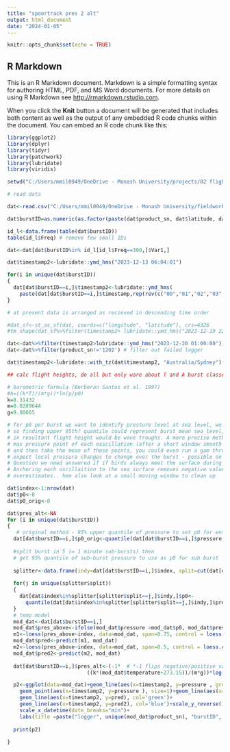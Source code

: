 ```yaml
---
title: "spoortrack pres 2 alt"
output: html_document
date: "2024-01-05"
---
```


```r
knitr::opts_chunk$set(echo = TRUE)
```

## R Markdown

This is an R Markdown document. Markdown is a simple formatting syntax for authoring HTML, PDF, and MS Word documents. For more details on using R Markdown see <http://rmarkdown.rstudio.com>.

When you click the **Knit** button a document will be generated that includes both content as well as the output of any embedded R code chunks within the document. You can embed an R code chunk like this:

```r
library(ggplot2)
library(dplyr)
library(tidyr)
library(patchwork)
library(lubridate)
library(viridis)

setwd("C:/Users/mmil0049/OneDrive - Monash University/projects/02 flight heights")

# read data

dat<-read.csv("C:/Users/mmil0049/OneDrive - Monash University/fieldwork/Seadragon atsea deployment/first_two_weeks/albatross_data_121223_to_020124.csv", h=T, sep=";")

dat$burstID=as.numeric(as.factor(paste(dat$product_sn, dat$latitude, dat$longitude, dat$heading)))

id_l<-data.frame(table(dat$burstID))
table(id_l$Freq) # remove few small IDs

dat<-dat[dat$burstID%in% id_l[id_l$Freq==300,]$Var1,]

dat$timestamp2<-lubridate::ymd_hms("2023-12-13 06:04:01")

for(i in unique(dat$burstID))
{
  dat[dat$burstID==i,]$timestamp2<-lubridate::ymd_hms(
    paste(dat[dat$burstID==i,]$timestamp,rep(rev(c("00","01","02","03", "04", "05", "06", "07", "08", "09", 10:59)), 5), sep=":"), tz="UTC")
}

# at present data is arranged as recieved in descending time order

#dat_sf<-st_as_sf(dat, coords=c("longitude", "latitude"), crs=4326
#tm_shape(dat_sf%>%filter(timestamp2> lubridate::ymd_hms("2023-12-19 22:00:00") & timestamp2< lubridate::ymd_hms("2023-12-21 #01:00:00")))+tm_dots(col=as.character("product_sn"))

dat<-dat%>%filter(timestamp2>lubridate::ymd_hms("2023-12-20 01:00:00")) #filter out pre deployment
dat<-dat%>%filter(product_sn!='1202') # filter out failed logger

dat$timestamp2<-lubridate::with_tz(dat$timestamp2, "Australia/Sydney")

## calc flight heights, do all but only ware about T and A burst classes

# barometric formula (Berberan Santos et al. 1997)
#h=((k*T)/(m*g))*ln(p/p0)
k=8.31432
m=0.0289644
g=9.80665

# for p0 per burst we want to identify pressure level at sea level, we can assume waves
# so finding upper 95th? quantile could represent burst mean sea level, negative values 
# in resultant flight height would be wave troughs. A more precise method would find the 
# max pressure point of each osscillation (after a short window smooth to remove error),
# and then take the mean of these points, you could even run a gam through these if we
# expect local pressure changes to change over the burst - possible on transiting bursts.
# Question we need answered if if birds always meet the surface during their soaring oscillation
# Anchoring each oscillaition to the sea surface removes negative values but probably 
# overestimates.. hmm also look at a small moving window to clean up 

dat$index<-1:nrow(dat)
dat$p0<-0
dat$p0_orig<-0

dat$pres_alt<-NA
for (i in unique(dat$burstID))
{
   # original method - 95% upper quantile of pressure to set p0 for entire burst
  dat[dat$burstID==i,]$p0_orig<-quantile(dat[dat$burstID==i,]$pressure , probs=0.95)
  
  #split burst in 5 (= 1 minute sub-bursts) then 
  # get 95% quantile of sub-burst pressure to use as p0 for sub burst
  
  splitter<-data.frame(indy=dat[dat$burstID==i,]$index, split=cut(dat[dat$burstID==i,]$index, 5))
  
  for(j in unique(splitter$split))
  {
    dat[dat$index%in%splitter[splitter$split==j,]$indy,]$p0<-
      quantile(dat[dat$index%in%splitter[splitter$split==j,]$indy,]$pressure , probs=0.75) # select quantile
  }
  # temp model
  mod_dat<-dat[dat$burstID==i,]
  mod_dat$pres_above<-ifelse(mod_dat$pressure >mod_dat$p0, mod_dat$pressure , NA)
  m1<-loess(pres_above~index, data=mod_dat, span=0.75, control = loess.control(surface = "direct")) 
  mod_dat$pred<-predict(m1, mod_dat)
  m2<-loess(pres_above~index, data=mod_dat, span=0.5, control = loess.control(surface = "direct")) 
  mod_dat$pred2<-predict(m2, mod_dat)
  
  dat[dat$burstID==i,]$pres_alt<-(-1*  # *-1 flips negative/positive values
                          ((k*(mod_dat$temperature+273.15))/(m*g))*log(dat[dat$burstID==i,]$pressure /dat[dat$burstID==i,]$p0_orig)) # using p0_orig as p0

  p2<-ggplot(data=mod_dat)+geom_line(aes(x=timestamp2, y=pressure , group=1))+
    geom_point(aes(x=timestamp2, y=pressure ), size=1)+geom_line(aes(x=timestamp2, y=p0_orig), col='red')+
    geom_line(aes(x=timestamp2, y=pred), col='green')+
    geom_line(aes(x=timestamp2, y=pred2), col='blue')+scale_y_reverse()+
    scale_x_datetime(date_breaks="min")+
    labs(title =paste("logger", unique(mod_dat$product_sn), "burstID", i ,"speed", unique( mod_dat$speed_kmh), "km/h"))
       
  print(p2)
   
}
```


